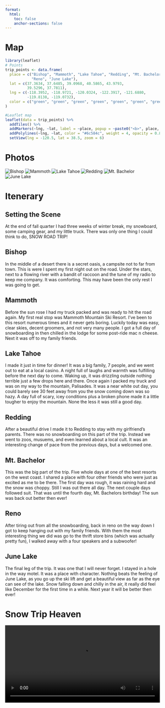 ```yaml
---
format:
  html:
    toc: false
    anchor-sections: false
---
```

<div>
# Map
```r
library(leaflet)
# Points
trip_points <- data.frame(
  place = c("Bishop", "Mammoth", "Lake Tahoe", "Redding", "Mt. Bachelor", 
            "Reno", "June Lake"),
  lat = c(37.3634, 37.6485, 39.0968, 40.5865, 43.9793, 
          39.5296, 37.7811),
  lng = c(-118.3952, -118.9721, -120.0324, -122.3917, -121.6880, 
          -119.8138, -119.0732),
  color = c("green", "green", "green", "green", "green", "green", "green")
)

#Leaflet map
leaflet(data = trip_points) %>%
  addTiles() %>%
  addMarkers(~lng, ~lat, label = ~place, popup = ~paste0("<b>", place, "</b>")) %>%
  addPolylines(~lng, ~lat, color = "#6c584c", weight = 4, opacity = 0.8) %>%
  setView(lng = -120.5, lat = 38.5, zoom = 6)

```
# Photos
:::: transbox
::: gallery
  <img src="Photos/bishop.jpg" alt="Bishop">
  <img src="Photos/mammoth.jpg" alt="Mammoth">
  <img src="Photos/tahoe.jpg" alt="Lake Tahoe">
  <img src="Photos/redding.jpg" alt="Redding" >
  <img src="Photos/bachelor.jpg" alt="Mt. Bachelor" >
  <img src="Photos/junelake.jpg" alt="June Lake">
:::
::::

# Itenerary
:::: transbox
## Setting the Scene
At the end of fall quarter I had three weeks of winter break, my snowboard, some camping gear, and my little truck. There was only one thing I could think to do, SNOW ROAD TRIP!

## Bishop
In the middle of a desert there is a secret oasis, a campsite not to far from town. This is were I spent my first night out on the road. Under the stars, next to a flowing river with a bandit of raccoon and the tune of my radio to keep me company. It was comforting. This may have been the only rest I was going to get. 

## Mammoth
Before the sun rose I had my truck packed and was ready to hit the road again. My first real stop was Mammoth Mountain Ski Resort. I've been to this resort numerous times and it never gets boring. Luckily today was easy, clear skies, decent groomers, and not very many people. I got a full day of snowboarding in then chilled in the lodge for some post-ride mac n cheese. Next it was off to my family friends.

## Lake Tahoe
I made it just in time for dinner! It was a big family, 7 people, and we went out to eat at a local casino. A night full of laughs and warmth was fulfilling before the next day to come. Waking up, it was drizzling outside nothing terrible just a few drops here and there. Once again I packed my truck and was on my way to the mountain, Palisades. It was a near white out day, you could barely see 30 feet away from you the snow coming down was so hazy. A day full of scary, icey conditions plus a broken phone made it a little tougher to enjoy the mountain. None the less it was still a good day.

## Redding
After a beautiful drive I made it to Redding to stay with my girlfriend's parents. There was no snowboarding on this part of the trip. Instead we went to zoos, musuems, and even learned about a local cult. It was an interesting change of pace from the previous days, but a welcomed one.

## Mt. Bachelor
This was the big part of the trip. Five whole days at one of the best resorts on the west coast. I shared a place with four other friends who were just as excited as me to be there. The first day was rough, it was raining hard and the snow was choppy. Still I was out there all day. The next couple days followed suit. That was until the fourth day, Mt. Bachelors birthday! The sun was back out better then ever!

## Reno
After tiring out from all the snowboarding, back in reno on the way down I got to keep hanging out with my family friends. With them the most interesting thing we did was go to the thrift store bins (which was actually pretty fun), I walked away with a four speakers and a subwoofer!

## June Lake
The final leg of the trip. It was one that I will never forget. I stayed in a hole in the way motel. It was a place with character. Nothing beats the feeling of June Lake, as you go up the ski lift and get a beautiful view as far as the eye can see of the lake. Snow falling down and chilly in the air, it really did feel like December for the first time in a while. Next year it will be better then ever!
::::
# Snow Trip Heaven
<video width="100%" controls>

<source src="Photos/drivin.mp4" type="video/mp4">

Your browser does not support the video tag. </video>
</div>

